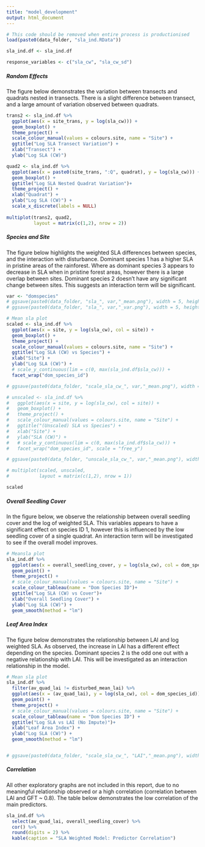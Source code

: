 ```yaml
---
title: "model_development"
output: html_document
---
```


```r
# This code should be removed when entire process is productionised
load(paste0(data_folder, "sla_ind.RData"))

sla_ind.df <- sla_ind.df

response_variables <- c("sla_cw", "sla_cw_sd")
```

##### Random Effects
The figure below demonstrates the variation between transects and quadrats nested in transects. There is a slight difference between transect, and a large amount of variation observed between quadrats.

```r
trans2 <- sla_ind.df %>%
  ggplot(aes(x = site_trans, y = log(sla_cw))) +
  geom_boxplot() +
  theme_project() +
  scale_colour_manual(values = colours.site, name = "Site") +
  ggtitle("Log SLA Transect Variation") +
  xlab("Transect") +
  ylab("Log SLA (CW)")

quad2 <- sla_ind.df %>%
  ggplot(aes(x = paste0(site_trans, ":Q", quadrat), y = log(sla_cw))) +
  geom_boxplot() +
  ggtitle("Log SLA Nested Quadrat Variation")+
  theme_project() +
  xlab("Quadrat") +
  ylab("Log SLA (CW)") +
  scale_x_discrete(labels = NULL)
      
multiplot(trans2, quad2,
          layout = matrix(c(1,2), nrow = 2))

```

##### Species and Site
The figure below highlights the weighted SLA differences between species, and the interaction with disturbance. Dominant species 1 has a higher SLA in pristine areas of the rainforest. Where as dominant species 3 appears to decrease in SLA when in pristine forest areas, however there is a large overlap between sites. Dominant species 2 doesn't have any significant change between sites. This suggests an interaction term will be significant.

```r
var <- "domspecies"
# ggsave(paste0(data_folder, "sla_", var,"_mean.png"), width = 5, height = 6, dpi = 500)
# ggsave(paste0(data_folder, "sla_", var,"_var.png"), width = 5, height = 6, dpi = 500)

# Mean sla plot
scaled <- sla_ind.df %>%
  ggplot(aes(x = site, y = log(sla_cw), col = site)) +
  geom_boxplot() +
  theme_project() +
  scale_colour_manual(values = colours.site, name = "Site") +
  ggtitle("Log SLA (CW) vs Species") +
  xlab("Site") +
  ylab("Log SLA (CW)") +
  # scale_y_continuous(lim = c(0, max(sla_ind.df$sla_cw))) +
  facet_wrap("dom_species_id")

# ggsave(paste0(data_folder, "scale_sla_cw_", var,"_mean.png"), width = 4, height = 3.5, dpi = 900)

# unscaled <- sla_ind.df %>%
#   ggplot(aes(x = site, y = log(sla_cw), col = site)) +
#   geom_boxplot() +
#   theme_project() +
#   scale_colour_manual(values = colours.site, name = "Site") +
#   ggtitle("(Unscaled) SLA vs Species") +
#   xlab("Site") +
#   ylab("SLA (CW)") +
#   # scale_y_continuous(lim = c(0, max(sla_ind.df$sla_cw))) +
#   facet_wrap("dom_species_id", scale = "free_y")

# ggsave(paste0(data_folder, "unscale_sla_cw_", var,"_mean.png"), width = 4, height = 3.5, dpi = 900)

# multiplot(scaled, unscaled,
#           layout = matrix(c(1,2), nrow = 1))

scaled 
```

##### Overall Seedling Cover
In the figure below, we observe the relationship between overall seedling cover and the log of weighted SLA. This variables appears to have a significant effect on species ID 1, however this is influenced by the low seedling cover of a single quadrat. An interaction term will be investigated to see if the overall model improves.

```r
# Meansla plot
sla_ind.df %>%
  ggplot(aes(x = overall_seedling_cover, y = log(sla_cw), col = dom_species_id)) +
  geom_point() +
  theme_project() +
  # scale_colour_manual(values = colours.site, name = "Site") +
  scale_colour_tableau(name = "Dom Species ID")+
  ggtitle("Log SLA (CW) vs Cover")+
  xlab("Overall Seedling Cover") +
  ylab("Log SLA (CW)") +
  geom_smooth(method = "lm")
```

<!-- ### Total Dominant Species Abundance -->
<!-- ```{r} -->
<!-- # Mean sla plot -->
<!-- sla_ind.df %>% -->
<!--   ggplot(aes(x = total_dom_abundance, y = sla_cw, col = site)) + -->
<!--   geom_point() + -->
<!--   theme_project() + -->
<!--   scale_colour_manual(values = colours.site, name = "Site") + -->
<!--   ggtitle("Mean Community Aggregated SLA vs Abundance")+ -->
<!--   xlab("Total Dominant Species Abundance") + -->
<!--   ylab("Mean SLA (CW)") + -->
<!--   geom_smooth(method = "lm") + -->
<!--   scale_y_continuous(lim = c(0, max(sla_ind.df$sla_cw))) -->
<!-- ``` -->

<!-- ##### Compaction -->
<!-- ```{r} -->
<!-- # Mean sla plot -->
<!-- sla_ind.df %>% -->
<!--   ggplot(aes(x = av_quad_compaction, y = sla_cw, col = dom_species_id)) + -->
<!--   geom_point() + -->
<!--   theme_project() + -->
<!--   # scale_colour_manual(values = colours.site, name = "Site") + -->
<!--   scale_colour_tableau(name = "Dominant Species ID") + -->
<!--   ggtitle("Mean Community Aggregated SLA vs Compaction")+ -->
<!--   xlab("Compaction (pressure)") + -->
<!--   ylab("Mean SLA (CW)") + -->
<!--   geom_smooth(method = "lm") + -->
<!--   scale_y_continuous(lim = c(0, max(sla_ind.df$sla_cw))) -->
<!-- ``` -->

##### Leaf Area Index
The figure below demonstrates the relationship between LAI and log weighted SLA. As observed, the increase in LAI has a different effect depending on the species. Dominant species 2 is the odd one out with a negative relationship with LAI. This will be investigated as an interaction relationship in the model.

```r
# Mean sla plot
sla_ind.df %>%
  filter(av_quad_lai != disturbed_mean_lai) %>%
  ggplot(aes(x = (av_quad_lai), y = log(sla_cw), col = dom_species_id)) +
  geom_point() +
  theme_project() +
  # scale_colour_manual(values = colours.site, name = "Site") +
  scale_colour_tableau(name = "Dom Species ID") +
  ggtitle("Log SLA vs LAI (No Impute)")+
  xlab("Leaf Area Index") +
  ylab("Log SLA (CW)") +
  geom_smooth(method = "lm")


# ggsave(paste0(data_folder, "scale_sla_cw_", "LAI","_mean.png"), width = 4, height = 3.5, dpi = 900)

```


##### Correlation
All other exploratory graphs are not included in this report, due to no meaningful relationship observed or a high correlation (correlation between LAI and GFT ~ 0.8). The table below demonstrates the low correlation of the main predictors.

```r
sla_ind.df %>%
  select(av_quad_lai, overall_seedling_cover) %>%
  cor() %>%
  round(digits = 2) %>%
  kable(caption = "SLA Weighted Model: Predictor Correlation")
```

